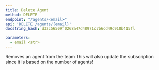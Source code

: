 ```yaml
---
title: Delete Agent
method: DELETE
endpoint: "/agents/<email>"
api: 'DELETE /agents/{email}'
docstring_hash: d32c56509f0268a47d48971c7b6cd49c918b415fl

parameters:
  - email <str>
---
```


Removes an agent from the team
This will also update the subscription since it is based on the number of agents!
